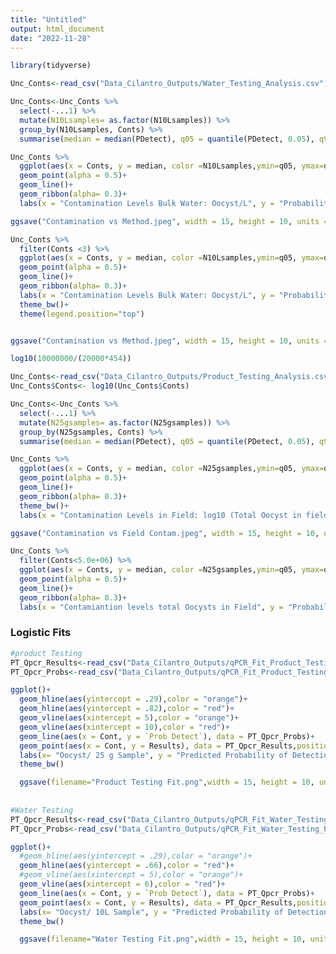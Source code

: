 ```yaml
---
title: "Untitled"
output: html_document
date: "2022-11-28"
---
```

```r
library(tidyverse)
```

```r
Unc_Conts<-read_csv("Data_Cilantro_Outputs/Water_Testing_Analysis.csv")
```

```r
Unc_Conts<-Unc_Conts %>% 
  select(-...1) %>% 
  mutate(N10Lsamples= as.factor(N10Lsamples)) %>% 
  group_by(N10Lsamples, Conts) %>% 
  summarise(median = median(PDetect), q05 = quantile(PDetect, 0.05), q95 = quantile(PDetect, 0.95)) 

Unc_Conts %>% 
  ggplot(aes(x = Conts, y = median, color =N10Lsamples,ymin=q05, ymax=q95, fill = N10Lsamples))+
  geom_point(alpha = 0.5)+
  geom_line()+
  geom_ribbon(alpha= 0.3)+
  labs(x = "Contamination Levels Bulk Water: Oocyst/L", y = "Probability of Detection", fill = "No. 10L Samples", color= "No. 10L Samples")

ggsave("Contamination vs Method.jpeg", width = 15, height = 10, units = "cm", dpi = 600)

```

```r


Unc_Conts %>% 
  filter(Conts <3) %>% 
  ggplot(aes(x = Conts, y = median, color =N10Lsamples,ymin=q05, ymax=q95, fill = N10Lsamples))+
  geom_point(alpha = 0.5)+
  geom_line()+
  geom_ribbon(alpha= 0.3)+
  labs(x = "Contamination Levels Bulk Water: Oocyst/L", y = "Probability of Detection", fill = "No. 10L Samples", color= "No. 10L Samples")+
  theme_bw()+
  theme(legend.position="top")


ggsave("Contamination vs Method.jpeg", width = 15, height = 10, units = "cm", dpi = 600)
```
```r
log10(10000000/(20000*454))
```


```r
Unc_Conts<-read_csv("Data_Cilantro_Outputs/Product_Testing_Analysis.csv")
Unc_Conts$Conts<- log10(Unc_Conts$Conts)
```

```r
Unc_Conts<-Unc_Conts %>% 
  select(-...1) %>% 
  mutate(N25gsamples= as.factor(N25gsamples)) %>% 
  group_by(N25gsamples, Conts) %>% 
  summarise(median = median(PDetect), q05 = quantile(PDetect, 0.05), q95 = quantile(PDetect, 0.95)) 

Unc_Conts %>% 
  ggplot(aes(x = Conts, y = median, color =N25gsamples,ymin=q05, ymax=q95, fill = N25gsamples))+
  geom_point(alpha = 0.5)+
  geom_line()+
  geom_ribbon(alpha= 0.3)+
  theme_bw()+
  labs(x = "Contamination Levels in Field: log10 (Total Oocyst in field)", y = "Probability of Detection", fill = "No. 25 g Samples", color= "No. 25 g Samples")

ggsave("Contamination vs Field Contam.jpeg", width = 15, height = 10, units = "cm", dpi = 600)

```
```r
Unc_Conts %>% 
  filter(Conts<5.0e+06) %>% 
  ggplot(aes(x = Conts, y = median, color =N25gsamples,ymin=q05, ymax=q95, fill = N25gsamples))+
  geom_point(alpha = 0.5)+
  geom_line()+
  geom_ribbon(alpha= 0.3)+
  labs(x = "Contamiantion levels total Oocysts in Field", y = "Probability of Detection", fill = "No. 25g Samples", color= "No. 25g Samples")
```



### Logistic Fits

```r
#product Testing
PT_Qpcr_Results<-read_csv("Data_Cilantro_Outputs/qPCR_Fit_Product_Testing.csv")
PT_Qpcr_Probs<-read_csv("Data_Cilantro_Outputs/qPCR_Fit_Product_Testing_Probs.csv")

ggplot()+
  geom_hline(aes(yintercept = .29),color = "orange")+
  geom_hline(aes(yintercept = .82),color = "red")+  
  geom_vline(aes(xintercept = 5),color = "orange")+
  geom_vline(aes(xintercept = 10),color = "red")+
  geom_line(aes(x = Cont, y = `Prob Detect`), data = PT_Qpcr_Probs)+
  geom_point(aes(x = Cont, y = Results), data = PT_Qpcr_Results,position = position_jitter(height = 0.01, width = 1),shape= 21, fill = "skyblue")+
  labs(x= "Oocyst/ 25 g Sample", y = "Predicted Probability of Detection", title = "Logistic Fit: Product Testing")+
  theme_bw()

  ggsave(filename="Product Testing Fit.png",width = 15, height = 10, units = "cm", dpi = 600)
  
  
#Water Testing
PT_Qpcr_Results<-read_csv("Data_Cilantro_Outputs/qPCR_Fit_Water_Testing.csv")
PT_Qpcr_Probs<-read_csv("Data_Cilantro_Outputs/qPCR_Fit_Water_Testing_Probs.csv")

ggplot()+
  #geom_hline(aes(yintercept = .29),color = "orange")+
  geom_hline(aes(yintercept = .66),color = "red")+  
  #geom_vline(aes(xintercept = 5),color = "orange")+
  geom_vline(aes(xintercept = 6),color = "red")+
  geom_line(aes(x = Cont, y = `Prob Detect`), data = PT_Qpcr_Probs)+
  geom_point(aes(x = Cont, y = Results), data = PT_Qpcr_Results,position = position_jitter(height = 0.01, width = 1),shape= 21, fill = "skyblue")+
  labs(x= "Oocyst/ 10L Sample", y = "Predicted Probability of Detection", title = "Logistic Fit: Agricultural Water Testing")+
  theme_bw()

  ggsave(filename="Water Testing Fit.png",width = 15, height = 10, units = "cm", dpi = 600)
  

```

